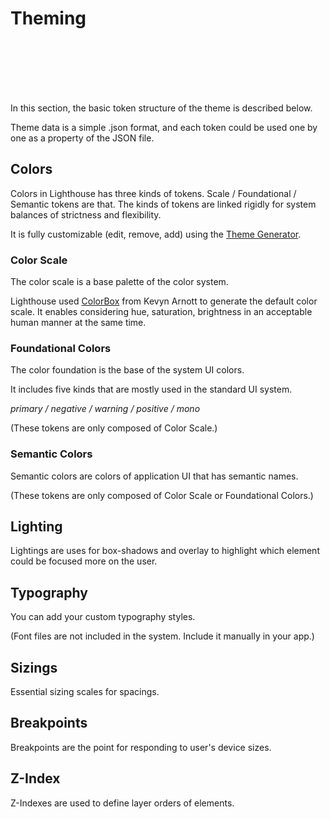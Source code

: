 

# Theming

<br/>
<br/>
<br/>
<br/>
<br/>

In this section, the basic token structure of the theme is described below.

Theme data is a simple .json format, and each token could be used one by one as a property of the JSON file.

## Colors

Colors in Lighthouse has three kinds of tokens. Scale / Foundational / Semantic tokens are that. The kinds of tokens are linked rigidly for system balances of strictness and flexibility.
<br/>

It is fully customizable (edit, remove, add) using the [Theme Generator](/theme/theme-generator).

### Color Scale

The color scale is a base palette of the color system.
<br/>

Lighthouse used [ColorBox](https://colorbox.io/) from Kevyn Arnott to generate the default color scale. It enables considering hue, saturation, brightness in an acceptable human manner at the same time.

### Foundational Colors

The color foundation is the base of the system UI colors.

It includes five kinds that are mostly used in the standard UI system.
<br/>

*primary / negative / warning / positive / mono*
<br/>

(These tokens are only composed of Color Scale.)

### Semantic Colors

Semantic colors are colors of application UI that has semantic names.
<br/>

(These tokens are only composed of Color Scale or Foundational Colors.)

## Lighting

Lightings are uses for box-shadows and overlay to highlight which element could be focused more on the user.

## Typography

You can add your custom typography styles.
<br/>

(Font files are not included in the system. Include it manually in your app.)

## Sizings

Essential sizing scales for spacings.

## Breakpoints

Breakpoints are the point for responding to user's device sizes.

## Z-Index

Z-Indexes are used to define layer orders of elements.